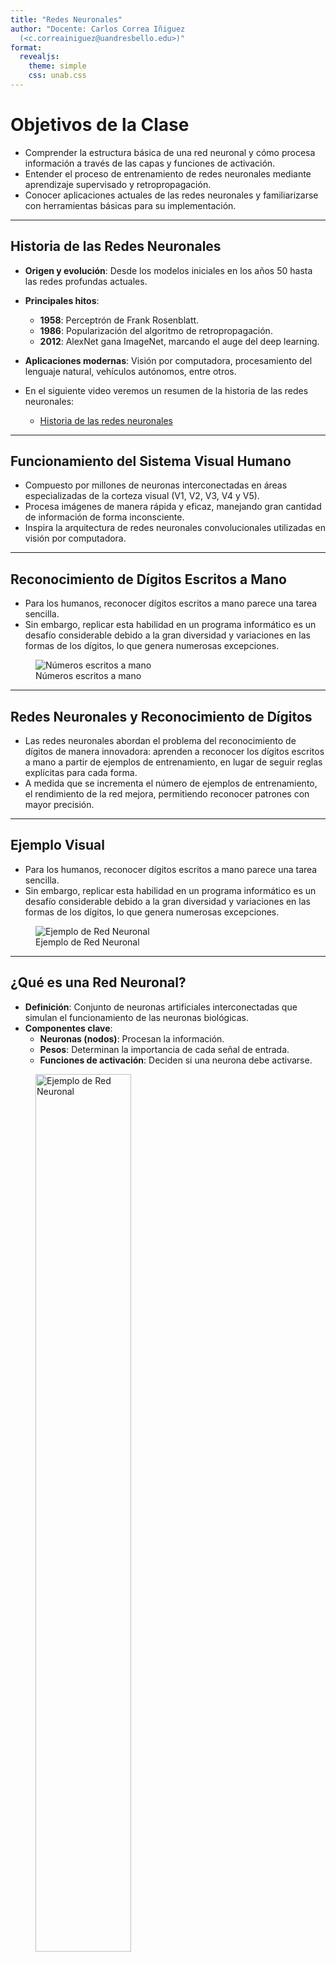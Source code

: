 ```yaml
---
title: "Redes Neuronales"
author: "Docente: Carlos Correa Iñiguez 
  (<c.correainiguez@uandresbello.edu>)"
format: 
  revealjs:
    theme: simple 
    css: unab.css
---
```


# Objetivos de la Clase

- Comprender la estructura básica de una red neuronal y cómo procesa información a través de las capas y funciones de activación.
- Entender el proceso de entrenamiento de redes neuronales mediante aprendizaje supervisado y retropropagación.
- Conocer aplicaciones actuales de las redes neuronales y familiarizarse con herramientas básicas para su implementación.

---

## Historia de las Redes Neuronales

- **Origen y evolución**: Desde los modelos iniciales en los años 50 hasta las redes profundas actuales.
- **Principales hitos**:
  - **1958**: Perceptrón de Frank Rosenblatt.
  - **1986**: Popularización del algoritmo de retropropagación.
  - **2012**: AlexNet gana ImageNet, marcando el auge del deep learning.
- **Aplicaciones modernas**: Visión por computadora, procesamiento del lenguaje natural, vehículos autónomos, entre otros.

- En el siguiente video veremos un resumen de la historia de las redes neuronales:
    - [Historia de las redes neuronales](https://www.youtube.com/watch?v=faiDJ1cCH7Q)

---

## Funcionamiento del Sistema Visual Humano

- Compuesto por millones de neuronas interconectadas en áreas especializadas de la corteza visual (V1, V2, V3, V4 y V5).
- Procesa imágenes de manera rápida y eficaz, manejando gran cantidad de información de forma inconsciente.
- Inspira la arquitectura de redes neuronales convolucionales utilizadas en visión por computadora.

---

## Reconocimiento de Dígitos Escritos a Mano

- Para los humanos, reconocer dígitos escritos a mano parece una tarea sencilla.
- Sin embargo, replicar esta habilidad en un programa informático es un desafío considerable debido a la gran diversidad y variaciones en las formas de los dígitos, lo que genera numerosas excepciones.

![Números escritos a mano](Imagen1.png)

---

## Redes Neuronales y Reconocimiento de Dígitos

- Las redes neuronales abordan el problema del reconocimiento de dígitos de manera innovadora: aprenden a reconocer los dígitos escritos a mano a partir de ejemplos de entrenamiento, en lugar de seguir reglas explícitas para cada forma.
- A medida que se incrementa el número de ejemplos de entrenamiento, el rendimiento de la red mejora, permitiendo reconocer patrones con mayor precisión.

---

## Ejemplo Visual

- Para los humanos, reconocer dígitos escritos a mano parece una tarea sencilla.
- Sin embargo, replicar esta habilidad en un programa informático es un desafío considerable debido a la gran diversidad y variaciones en las formas de los dígitos, lo que genera numerosas excepciones.

![Ejemplo de Red Neuronal](Imagen2.png)

---

## ¿Qué es una Red Neuronal?

- **Definición**: Conjunto de neuronas artificiales interconectadas que simulan el funcionamiento de las neuronas biológicas.
- **Componentes clave**:
  - **Neuronas (nodos)**: Procesan la información.
  - **Pesos**: Determinan la importancia de cada señal de entrada.
  - **Funciones de activación**: Deciden si una neurona debe activarse.

![Ejemplo de Red Neuronal](Imagen3.png){width="60%"}

---

![Ejemplo de Red Neuronal](Imagen3.png){width="60%"}

---

## El Perceptrón

- **Desarrollado por**: Frank Rosenblatt en los años 50 y 60.
- **Inspirado en**: Trabajos de Warren McCulloch y Walter Pitts.
- **Características**:
  - Toma entradas binarias y produce una salida binaria.
  - Es el modelo más simple de una red neuronal.

![Arquitectura del Perceptrón](Imagen4.png)

---

## Funcionamiento de un Perceptrón

1. Toma varias entradas $(X_1, X_2, \dots)$.
2. Genera una única salida binaria.

$$
\sum_j w_j x_j > \text{Umbral}
$$

---

## Función de Activación

- La salida de la función de activación puede definirse de la siguiente manera:
$$
\text{output} = 
\begin{cases} 
0 & \text{si } w \cdot x + b \leq 0 \\
1 & \text{si } w \cdot x + b > 0
\end{cases}
$$
- **b**: Sesgo, ajusta el umbral de activación del perceptrón.
- **w**: Pesos, determinan la importancia de cada entrada.
- **x**: Valores de entrada al perceptrón.

---

## Ejemplo 1: Decisión de asistir a un festival

![Ejemplo de funcionamiento de pesos](Lollapalooza)

---

## Ejemplo 2: Implementación de Puerta NAND con un Perceptrón

- Los perceptrones pueden calcular funciones lógicas elementales, como AND, OR, y NAND.
- Supongamos que tenemos un perceptrón con dos entradas, cada una con un peso de -2, y un sesgo de 3:

![Ejemplo de Red Neuronal](Imagen6.png)

---

### Resultado: Implementación de Puerta NAND con un Perceptrón

- Para la entrada \(0 0\) la salida es \(1\):

$$
(-2) \cdot 0 + (-2) \cdot 0 + 3 = 3
$$

- Para la entrada \(1 1\), la salida es \(0\):

$$
(-2) \cdot 1 + (-2) \cdot 1 + 3 = -1
$$

---

## Neurona Sigmoide - Problema de Clasificación Errónea

- Por ejemplo, supongamos que la red estaba clasificando erróneamente una imagen como un "8" cuando debería ser un "9". 

- Podríamos averiguar cómo hacer un pequeño cambio en los pesos y sesgos para que la red se acerque un poco más a clasificar la imagen como un "9".

- Y luego repetiríamos esto, cambiando los pesos y sesgos una y otra vez para producir una mejor producción. La red estaría aprendiendo.

![Diagrama del Ejemplo](Imagen8.png)

---

## Neurona Sigmoide - Cambios en los Pesos

El problema es que esto no es lo que sucede cuando nuestra red contiene perceptrones.

- Un pequeño cambio en los pesos o sesgo de cualquier perceptrón individual en la red a veces puede hacer que la salida de ese perceptrón se voltee por completo.
  
- Es decir, que la salida puede cambiar de 0 a 1, lo cual afecta significativamente el comportamiento de la red.

---

## Neurona Sigmoide -Cambios Drásticos en la Red

Este giro puede hacer que el comportamiento del resto de la red cambie de manera muy complicada.

- Aunque ahora el "9" podría clasificarse correctamente, el comportamiento de la red en otras imágenes puede cambiar completamente de manera difícil de controlar.

- Esto complica la posibilidad de modificar gradualmente los pesos y sesgos para que la red se acerque al comportamiento deseado.

---

## Neurona Sigmoide - Dificultad para Aprender

Tal vez haya alguna manera inteligente de solucionar este problema, pero no es inmediatamente obvio cómo hacer que una red de perceptrones aprenda.

- La dificultad radica en que los cambios en los pesos de una parte de la red pueden afectar de manera impredecible el comportamiento de la red en su totalidad.

---

## Neurona Sigmoide - Introducción de Neuronas Sigmoides

Podemos superar este problema introduciendo un nuevo tipo de neurona artificial llamada **neurona sigmoide**.

- Las neuronas sigmoides permiten un cambio gradual en la salida, en lugar de cambios abruptos como en los perceptrones.

- Esto facilita el ajuste progresivo de los pesos y sesgos, permitiendo que la red "aprenda" de manera más controlada y eficiente.

- La clave para que una red neuronal aprenda gradualmente es utilizar neuronas sigmoides, que permiten ajustes suaves en lugar de cambios bruscos.
  
- Este enfoque facilita el entrenamiento de la red, permitiendo mejorar la clasificación sin afectar negativamente el comportamiento en otras tareas.

---

## Neurona Sigmoide - Función de Activación Sigmoide

La **función sigmoide** es utilizada como función de activación en redes neuronales para permitir que las salidas varíen suavemente entre 0 y 1:

$$
\sigma(z) = \frac{1}{1 + e^{-z}}
$$

```python
import numpy as np
import matplotlib.pyplot as plt

# Definir la función sigmoide
def sigmoid(z):
    return 1 / (1 + np.exp(-z))

# Crear los valores de z para la gráfica
z = np.linspace(-10, 10, 100)
sigmoid_values = sigmoid(z)

# Graficar la función sigmoide
plt.figure(figsize=(6,4))
plt.plot(z, sigmoid_values, label=r'$\sigma(z) = \frac{1}{1 + e^{-z}}$', color='blue')
plt.title("Función de Activación Sigmoide")
plt.xlabel("z")
plt.ylabel("$\sigma(z)$")
plt.grid(True)
plt.legend(loc="best")
plt.show()
```

---

## Perceptrón

El **perceptrón** es el modelo más simple de una red neuronal.

- **Función de activación**: Función escalón.
- **Salida**: Binaria (0 o 1).
- **Usos principales**: Clasificación binaria.
- **Limitaciones**: No puede resolver problemas no lineales (ej. XOR).

**Arquitectura de un Perceptrón**:

![Arquitectura Perceptrón](perceptron_image.png)

---

## Neurona Sigmoide

Las **neuronas sigmoides** permiten obtener salidas continuas.

- **Función de activación**: $\sigma(z) = \frac{1}{1 + e^{-z}}$
- **Salida**: Continua entre 0 y 1.
- **Usos principales**: Problemas de clasificación probabilística.

**Arquitectura de una Neurona Sigmoide**:

![Arquitectura Neurona Sigmoide](sigmoid_neuron_image.png)

---

## ReLU (Rectificador Lineal Unitario)

La función **ReLU** es la más utilizada en redes neuronales profundas.

- **Función de activación**: $ReLU(z) = max(0, z)$
- **Salida**: Continua entre 0 y $\infty$.
- **Usos principales**: Redes profundas y convolucionales.

**Arquitectura de una Red con ReLU**:

![Arquitectura ReLU](relu_network_image.png)

---

## Tangente Hiperbólica (tanh)

La función **tanh** es similar a la sigmoide pero ofrece salidas entre -1 y 1.

- **Función de activación**: $tanh(z) = \frac{e^z - e^{-z}}{e^z + e^{-z}}$
- **Salida**: Continua entre -1 y 1.
- **Usos principales**: Redes recurrentes y algunas redes convolucionales.

**Arquitectura de una Red con tanh**:

![Arquitectura tanh](tanh_network_image.png)

---

## Redes Neuronales Convolucionales (CNNs)

Las **redes neuronales convolucionales (CNNs)** son ampliamente utilizadas para problemas de visión por computadora.

- **Arquitectura**: Compuesta por capas de convolución, pooling y fully connected.
- **Función de activación**: ReLU es la más común.
- **Usos principales**: Clasificación de imágenes, detección de objetos.

**Arquitectura de una CNN**:

![Arquitectura CNN](cnn_image.png)

---

## Redes Neuronales Recurrentes (RNNs)

Las **redes neuronales recurrentes (RNNs)** son efectivas para problemas secuenciales.

- **Arquitectura**: Los nodos tienen conexiones hacia adelante y hacia atrás, lo que permite tener "memoria".
- **Función de activación**: **tanh** y **sigmoide**.
- **Usos principales**: Procesamiento de lenguaje natural, series temporales.

**Arquitectura de una RNN**:

![Arquitectura RNN](rnn_image.png)

---

## Redes de Memoria a Largo Plazo (LSTM)

Las **LSTM (Long Short-Term Memory)** son un tipo especial de RNN que pueden aprender dependencias a largo plazo.

- **Arquitectura**: Incluyen "celdas de memoria" que permiten almacenar información durante largos periodos.
- **Función de activación**: **tanh** y **sigmoide**.
- **Usos principales**: Análisis de secuencias largas.

**Arquitectura de una LSTM**:

![Arquitectura LSTM](lstm_image.png)

---

## Redes de Retroalimentación (Feedback Networks)

Estas redes permiten que las salidas de ciertas capas alimenten a las capas anteriores.

- **Función de activación**: **sigmoide**, **tanh**, y a veces **ReLU**.
- **Usos principales**: Análisis de datos donde las salidas deben influir en las entradas anteriores.

**Arquitectura de una Red de Retroalimentación**:

![Arquitectura Feedback](feedback_network_image.png)

---


## Comparación de Redes Neuronales y Funciones de Activación

| **Red Neuronal / Función de Activación** | **Salida**              | **Función de Activación**               | **Usos Principales**                      | **Entrada**             |
|------------------------------------------|-------------------------|-----------------------------------------|-------------------------------------------|-------------------------|
| **Perceptrón**                           | Binaria (0 o 1)         | Función escalón                         | Clasificación binaria                     | Binaria                 |
| **Sigmoide**                             | Continua (0 a 1)        | $\sigma(z) = \frac{1}{1 + e^{-z}}$      | Clasificación probabilística              | Numérica continua       |
| **ReLU (Rectificador Lineal Unitario)**  | $max(0, z)$             | $ReLU(z) = max(0, z)$                   | Redes profundas y convolucionales         | Numérica continua       |
| **tanh (Tangente Hiperbólica)**          | Continua (-1 a 1)       | $tanh(z) = \frac{e^z - e^{-z}}{e^z + e^{-z}}$ | Redes recurrentes y algunas convolucionales | Numérica continua       |

<aside class="notes">
Esta tabla muestra las diferencias entre los tipos de redes neuronales y las funciones de activación que utilizan.
</aside>

---

## Introducción al Backpropagation

El algoritmo de **backpropagation** se utiliza para ajustar los pesos de una red neuronal minimizando el error entre la salida esperada y la salida obtenida.

### ¿Por qué es Importante Backpropagation?

- Permite a las redes neuronales aprender de los datos y mejorar sus predicciones.
- Optimiza los pesos para minimizar el error a través de un proceso iterativo.

---

## Ciclo Completo de Backpropagation

1. **Forward Propagation**: Se calcula la salida.
2. **Cálculo del Error**: Se mide el error entre la salida predicha y la real.
3. **Backward Propagation**: Se ajustan los pesos propagando el error hacia atrás.
4. **Actualización de Pesos**: Los pesos se ajustan utilizando el gradiente de la función de pérdida.

---

## Ajuste de Pesos en una Red Neuronal

- Cada neurona realiza una suma ponderada de sus entradas:
$$
z = w_1 x_1 + w_2 x_2 + \dots + w_n x_n + b
$$
- La salida de la neurona se obtiene aplicando una función de activación:
$$
y = f(z)
$$

---

## Función de Pérdida y el Gradiente

- La función de pérdida mide qué tan lejos está la predicción de la salida correcta:
$$
L = \frac{1}{2} (y_{\text{pred}} - y_{\text{real}})^2
$$
- Los pesos se ajustan utilizando el descenso de gradiente:
$$
w_i(t+1) = w_i(t) - \eta \frac{\partial L}{\partial w_i}
$$

---

## Ecuación Diferencial en Backpropagation

- El ajuste de los pesos sigue una ecuación diferencial:
$$
\frac{d w_i}{d t} = - \frac{\partial L}{\partial w_i}
$$

# Ejemplo

- Entrada: $x_1 = 0.5$, $x_2 = 0.1$
- Salida esperada: $y_{\text{esperado}} = 1$
- Pesos iniciales:

  - $w_{11}^{(1)} = 0.4$, $w_{12}^{(1)} = 0.2$
  - $w_{21}^{(1)} = 0.1$, $w_{22}^{(1)} = 0.3$
  - $w_1^{(2)} = 0.6$, $w_2^{(2)} = 0.5$

<br>

- Tasa de aprendizaje: $\eta = 0.1$

---

## Paso 1: Forward Propagation

**Cálculo de las entradas a las neuronas ocultas**:

Para la neurona oculta 1:

$$
z_1 = w_{11}^{(1)} \cdot x_1 + w_{12}^{(1)} \cdot x_2 = (0.4 \cdot 0.5) + (0.2 \cdot 0.1) = 0.22
$$

Para la neurona oculta 2:

$$
z_2 = w_{21}^{(1)} \cdot x_1 + w_{22}^{(1)} \cdot x_2 = (0.1 \cdot 0.5) + (0.3 \cdot 0.1) = 0.08
$$

---

## Función de Activación Sigmoide

Aplicando la función de activación sigmoide a las neuronas ocultas:

Para la neurona oculta 1:

$$
a_1 = \frac{1}{1 + e^{-z_1}} = \frac{1}{1 + e^{-0.22}} \approx 0.554
$$

Para la neurona oculta 2:

$$
a_2 = \frac{1}{1 + e^{-z_2}} = \frac{1}{1 + e^{-0.08}} \approx 0.520
$$

---

## Entrada a la Neurona de Salida

$$
z_{\text{salida}} = w_1^{(2)} \cdot a_1 + w_2^{(2)} \cdot a_2 = (0.6 \cdot 0.554) + (0.5 \cdot 0.520) \approx 0.612
$$

Aplicando la función de activación sigmoide a la neurona de salida:

$$
a_{\text{salida}} = \frac{1}{1 + e^{-z_{\text{salida}}}} = \frac{1}{1 + e^{-0.612}} \approx 0.648
$$

---

## Paso 2: Cálculo del Error

El error en la salida es:

$$
\text{Error} = y_{\text{esperado}} - a_{\text{salida}} = 1 - 0.648 = 0.352
$$

---

## Paso 3: Backpropagation

### Cálculo del gradiente de la neurona de salida:

La derivada de la función sigmoide es:

$$
\delta_{\text{salida}} = a_{\text{salida}} \cdot (1 - a_{\text{salida}}) \cdot \text{Error} = 0.648 \cdot (1 - 0.648) \cdot 0.352 \approx 0.080
$$

---

## Actualización de los Pesos (Salida a Ocultas)

Actualizar los pesos entre las neuronas ocultas y la neurona de salida:

Para $w_1^{(2)}$:

$$
w_1^{(2)} = w_1^{(2)} + \eta \cdot \delta_{\text{salida}} \cdot a_1 = 0.6 + 0.1 \cdot 0.080 \cdot 0.554 \approx 0.604
$$

Para $w_2^{(2)}$:

$$
w_2^{(2)} = w_2^{(2)} + \eta \cdot \delta_{\text{salida}} \cdot a_2 = 0.5 + 0.1 \cdot 0.080 \cdot 0.520 \approx 0.504
$$

---

## Actualización de los Pesos (Entradas a Ocultas)

Gradientes de las neuronas ocultas:

Para la neurona oculta 1:

$$
\delta_1 = a_1 \cdot (1 - a_1) \cdot \delta_{\text{salida}} \cdot w_1^{(2)} = 0.554 \cdot (1 - 0.554) \cdot 0.080 \cdot 0.6 \approx 0.011
$$

Para la neurona oculta 2:

$$
\delta_2 = a_2 \cdot (1 - a_2) \cdot \delta_{\text{salida}} \cdot w_2^{(2)} = 0.520 \cdot (1 - 0.520) \cdot 0.080 \cdot 0.5 \approx 0.010
$$

---

## Ajuste Final de Pesos

Actualizar los pesos entre las entradas y las neuronas ocultas:

Para $w_{11}^{(1)}$:

$$
w_{11}^{(1)} = w_{11}^{(1)} + \eta \cdot \delta_1 \cdot x_1 = 0.4 + 0.1 \cdot 0.011 \cdot 0.5 \approx 0.401
$$

Para $w_{12}^{(1)}$:

$$
w_{12}^{(1)} = w_{12}^{(1)} + \eta \cdot \delta_1 \cdot x_2 = 0.2 + 0.1 \cdot 0.011 \cdot 0.1 \approx 0.2001
$$

Para $w_{21}^{(1)}$:

$$
w_{21}^{(1)} = w_{21}^{(1)} + \eta \cdot \delta_2 \cdot x_1 = 0.1 + 0.1 \cdot 0.010 \cdot 0.5 \approx 0.101
$$

Para $w_{22}^{(1)}$:

$$
w_{22}^{(1)} = w_{22}^{(1)} + \eta \cdot \delta_2 \cdot x_2 = 0.3 + 0.1 \cdot 0.010 \cdot 0.1 \approx 0.3001
$$

---

## Resultados

- Los pesos han sido ajustados después de aplicar el algoritmo de **backpropagation**.
- El proceso se repite hasta que el error se minimiza a un nivel aceptable.

---

## Aplicaciones Actuales de las Redes Neuronales

### Visión por Computadora

- **Reconocimiento de imágenes y objetos**: Clasificación y detección en tiempo real.
- **Conducción autónoma**: Interpretación del entorno por vehículos sin conductor.
- **Diagnóstico médico**: Detección de anomalías en imágenes médicas.

---

## Procesamiento del Lenguaje Natural (NLP)

- **Traducción automática**: Conversión entre idiomas en tiempo real.
- **Análisis de sentimiento**: Interpretación de opiniones en redes sociales.
- **Chatbots y asistentes virtuales**: Interacción humana con sistemas inteligentes.

---

## Generación de Contenido

- **Redes Generativas Adversariales (GANs)**:
  - Creación de imágenes, música y texto artificiales.
- **Deepfakes**: Síntesis de videos y audios realistas pero falsos.

---

## Otros Campos de Aplicación

- **Finanzas**: Predicción de mercados y detección de fraudes.
- **Agricultura**: Monitoreo de cultivos y optimización de recursos.
- **Ciencias Ambientales**: Modelado climático y predicción de desastres naturales.

---

## Conclusiones

- **Evolución constante**: Las redes neuronales siguen avanzando, impulsadas por nuevos algoritmos y mayor poder computacional.
- **Amplia aplicabilidad**: Su capacidad para abordar problemas complejos las hace indispensables en múltiples industrias.
- **Desafíos futuros**:
  - Interpretabilidad de modelos.
  - Eficiencia energética y computacional.
  - Ética y sesgos en inteligencia artificial.

---

## Conclusión de la Clase

En conclusión, hemos explorado los conceptos fundamentales de las redes neuronales, desde su origen hasta sus aplicaciones actuales en diversos campos. El aprendizaje profundo ha transformado la manera en que abordamos problemas complejos, y su evolución continúa abriendo nuevas oportunidades y desafíos. Es esencial mantenernos actualizados y considerar las implicaciones éticas y sociales al desarrollar y aplicar estas tecnologías.

---

## Referencias

1. **Goodfellow, I., Bengio, Y., & Courville, A.** (2016). *Deep Learning*. MIT Press.
2. **Nielsen, M. A.** (2015). *Neural Networks and Deep Learning*. Disponible en [http://neuralnetworksanddeeplearning.com/](http://neuralnetworksanddeeplearning.com/).
3. **Chollet, F.** (2018). *Deep Learning with Python*. Manning Publications.

---
